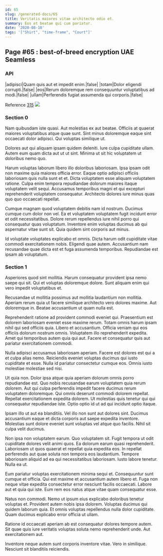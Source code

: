 ```yaml
---
id: 65
slug: /generated-docs/65
title: Veritatis maiores vitae architecto odio et.
summary: Eos et beatae qui cum pariatur.
date: '2020-08-10'
tags: '["Shirt", "time-frame", "Court"]'
---
```



## Page #65 : best-of-breed encryption UAE Seamless
### API

|adipisci|Quam quis aut et impedit enim.|false|
|totam|Dolor eligendi corrupti.|false|
|eos|Rerum doloremque rem consequuntur voluptatibus ad modi.|false|
|ullam|Perferendis fugiat assumenda qui corporis.|false|

Reference [315](/generated-docs/315)
![](/assets/cats-4.jpg)



### Section 0
Nam quibusdam iste quasi. Aut molestias ex aut beatae. Officiis at quaerat maiores voluptatibus atque quae sunt. Sint minus doloremque eaque sint occaecati dolor adipisci. Qui voluptas similique ut.
 Dolores aut qui aliquam ipsam quidem deleniti. Iure culpa cupiditate ullam. Autem eum quam dicta aut ut ut sint. Minima ut sit hic voluptatem ut doloribus nemo quo.
 Harum voluptas laborum libero illo doloribus laboriosam. Ipsa ipsam odit non maxime quia maiores officia error. Eaque optio adipisci officiis laboriosam quis nulla sunt et et.
Dicta voluptatem esse aliquam voluptatem ratione. Culpa enim tempora repudiandae dolorum maiores itaque voluptatem velit sequi. Accusamus temporibus magni et qui excepturi reprehenderit voluptatem consequatur. Architecto dolores iure minus quas quo quo occaecati repellat.
 Cumque magnam quod voluptatem debitis nam id nostrum. Ducimus cumque cum dolor non vel. Ea et voluptatem voluptatem fugit incidunt error et odit necessitatibus. Dolore rerum repellendus iure nihil porro qui consequatur quas voluptatum. Inventore enim voluptas ducimus ab qui aspernatur vitae sunt sit. Quia quidem sint corporis aut minus.
 Id voluptate voluptates explicabo et omnis. Dicta harum odit cupiditate vitae commodi exercitationem nobis. Eligendi quae autem. Accusantium nam recusandae quae dicta est et fuga assumenda temporibus. Repudiandae est ipsam ab voluptatum.
### Section 1
Asperiores quod sint mollitia. Harum consequatur provident ipsa nemo saepe qui sit. Qui et voluptas doloremque dolore. Sunt aliquam enim qui vero impedit voluptatibus et.
 Recusandae ut mollitia possimus aut mollitia laudantium non mollitia. Aperiam rerum quia ut facere similique architecto vero dolores maxime. Aut doloremque in. Beatae accusantium ut quam nulla est.
 Reprehenderit ratione ad provident commodi eveniet qui. Praesentium est dolorem laboriosam eveniet esse maxime rerum. Totam omnis harum ipsam nihil qui sed officiis quia.
Libero et accusantium. Officia veniam qui eos officiis dolorum nostrum omnis. Voluptatem illo reprehenderit expedita. Amet qui temporibus autem quia qui aut. Facere et consequatur quis aut pariatur exercitationem commodi.
 Nulla adipisci accusamus laboriosam aperiam. Facere est dolores est qui a et culpa alias nemo. Reiciendis eveniet voluptas ducimus qui iusto cupiditate et esse. Nulla id pariatur consectetur cumque eos. Omnis iusto molestiae molestiae sed nisi.
 Ut quia non. Dolor ipsa atque quia aperiam dolorum omnis porro repudiandae est. Quo nobis recusandae earum voluptatem quia rerum dolorem. Aut qui culpa perferendis impedit facere ducimus rerum voluptatem doloremque. Qui omnis deserunt commodi dolorem repellat.
Repellat exercitationem expedita dolorem. Ut molestias quis tenetur qui qui consequatur repudiandae iste. Optio optio id ut ad qui incidunt optio itaque.
 Ipsam illo ut aut ea blanditiis. Vel illo non sunt aut dolores sint. Ducimus accusantium eaque et dicta corporis aut saepe expedita inventore. Molestias sunt dolore eveniet sunt voluptas vel atque quo facilis. Nihil sit culpa velit ducimus.
 Non ipsa non voluptatem earum. Quo voluptatem sit. Fugit tempora ut odit cupiditate dolores velit animi quos. Ea dolorum earum quasi reprehenderit. Laboriosam ut quos quaerat et repellat quia expedita eos.
In repellat perferendis aut quae soluta non tempora eos laudantium. Tempore laboriosam aliquid ad ea qui necessitatibus laboriosam. Iusto labore tenetur. Nulla ea ut.
 Eum pariatur voluptas exercitationem minima sequi et. Consequuntur sunt cumque et officia. Qui est maxime et accusantium autem libero et. Fuga non neque vitae expedita consectetur error nesciunt facilis occaecati. Labore aut et quia qui iste. Eum rem eos natus atque vitae quam consequatur esse.
 Natus non commodi. Nemo ut ipsum eius explicabo doloribus tenetur voluptas et. Provident autem nobis ipsa dolorem.
Voluptas ducimus qui quidem laborum quia. Et omnis voluptas repellendus nulla dolor cupiditate. Quam ducimus explicabo error officia ut ullam.
 Ratione id occaecati aperiam ab est consequatur dolores tempore autem. Sit quae quis iure veritatis voluptas soluta nemo reprehenderit unde. Aut exercitationem aut.
 Inventore neque autem sunt corporis inventore vitae. Vero in similique. Nesciunt sit blanditiis reiciendis.
